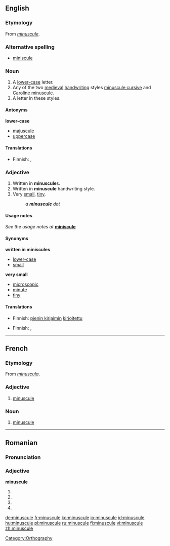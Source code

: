{{wikipedia}}
==English==

===Etymology===
From {{F.}} ''[[#French|minuscule]]''.

===Alternative spelling===
* [[miniscule]]

===Noun===
{{en-noun}}

#A [[lower-case]] letter.
#Any of the two [[medieval]] [[handwriting]] styles [[minuscule cursive]] and [[Caroline minuscule]].
#A letter in these styles.

====Antonyms====
'''lower-case'''
*[[majuscule]]
*[[uppercase]]

====Translations====
{{trans-top|lower-case letter}}
* Finnish: {{t|fi|pieni kirjain}}, {{t|fi|minuskeli}}
{{trans-mid}}
{{trans-bottom}}

{{trans-top|medieval handwriting style}}
{{trans-mid}}
{{trans-bottom}}

{{trans-top|letter in this style}}
{{trans-mid}}
{{trans-bottom}}

===Adjective===
{{en-adj|more}}

# Written in '''minuscule'''s.
# Written in '''minuscule''' handwriting style.
# Very [[small]], [[tiny]].
#:''a '''minuscule''' dot''

====Usage notes====
''See the usage notes at'' '''[[miniscule]]'''

====Synonyms====
'''written in miniscules'''
*[[lower-case]]
*[[small]]
'''very small'''
*[[microscopic]]
*[[minute]]
*[[tiny]]

====Translations====
{{trans-top|written in minuscules}}
* Finnish: [[pieni kirjain|pienin kirjaimin]] [[kirjoitettu]]
{{trans-mid}}
{{trans-bottom}}

{{trans-top|written in minuscule handwriting style}}
{{trans-mid}}
{{trans-bottom}}

{{trans-top|very small, tiny}}
* Finnish: {{t|fi|mitätön}}, {{t|fi|olematon}}
{{trans-mid}}
{{trans-bottom}}

[[Category:Orthography]]

----

==French==

===Etymology===
From {{L.|fr}} ''[[minuscula]]''.

===Adjective===
{{fr-adj|sf=minuscule|pf=minuscule}}

# [[#Adjective|minuscule]]

===Noun===
{{fr-noun|f}}

#[[#Noun|minuscule]]

----

==Romanian==

===Pronunciation===
{{IPA|[mi'nu.sku.le]|lang=ro}}

===Adjective===
'''minuscule'''

# {{ro-form-adj|fp|n|minuscul}}
# {{ro-form-adj|fp|a|minuscul}}
# {{ro-form-adj|np|n|minuscul}}
# {{ro-form-adj|np|a|minuscul}}

[[de:minuscule]]
[[fr:minuscule]]
[[ko:minuscule]]
[[io:minuscule]]
[[id:minuscule]]
[[hu:minuscule]]
[[pl:minuscule]]
[[ru:minuscule]]
[[fi:minuscule]]
[[vi:minuscule]]
[[zh:minuscule]]